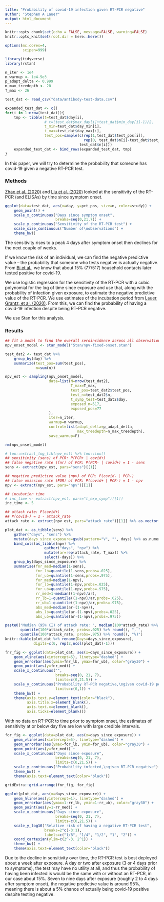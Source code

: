 ```yaml
---
title: "Probability of covid-19 infection given RT-PCR negative"
author: "Stephen A Lauer"
output: html_document
---
```


```r
knitr::opts_chunk$set(echo = FALSE, message=FALSE, warning=FALSE)
knitr::opts_knit$set(root.dir = here::here())

options(mc.cores=4,
        scipen=999)
```

```r
library(tidyverse)
library(rstan)

n_iter <- 1e4
n_warmup <- 1e4-5e3
p_adapt_delta <- 0.999
n_max_treedepth <- 20
T_max <- 26

test_dat <- read_csv("data/antibody-test-data.csv")

expanded_test_dat <- c()
for(i in 1:nrow(test_dat)){
    tmp <- tibble(t=test_dat$day[i],
                  # t=(test_dat$max_day[i]+test_dat$min_day[i]-1)/2,
                  t_min=test_dat$day_min[i],
                  t_max=test_dat$day_max[i],
                  test_pos=sample(c(rep(1,test_dat$test_pos[i]),
                                    rep(0, test_dat$n[i]-test_dat$test_pos[i])),
                                  test_dat$n[i]))
    expanded_test_dat <- bind_rows(expanded_test_dat, tmp)
}
```

In this paper, we will try to determine the probability that someone has covid-19 given a negative RT-PCR test.

### Methods

[Zhao et al. (2020)](https://academic.oup.com/cid/advance-article/doi/10.1093/cid/ciaa344/5812996) and [Liu et al. (2020)](https://www.medrxiv.org/content/10.1101/2020.03.06.20031856v1) looked at the sensitivity of the RT-PCR (and ELISAs) by time since symptom onset.

```r
ggplot(data=test_dat, aes(x=day, y=pct_pos, size=n, color=study)) +
    geom_point() +
    scale_x_continuous("Days since symptom onset",
                       breaks=seq(0,21,7)) +
    scale_y_continuous("Sensitivity of the RT-PCR test") +
    scale_size_continuous("Number of\nobservations") +
    theme_bw()
```

The sensitivity rises to a peak 4 days after symptom onset then declines for the next couple of weeks.

If we know the risk of an individual, we can find the negative predictive value -- the probability that someone who tests negative is actually negative.
From [Bi et al.](https://www.medrxiv.org/content/10.1101/2020.03.03.20028423v3), we know that about 15% (77/517) household contacts later tested positive for covid-19.

We use logistic regression for the sensitivity of the RT-PCR with a cubic polynomial for the log of time since exposure and use that, along with the probability of infection given exposure, to estimate the negative predictive value of the RT-PCR.
We use estimates of the incubation period from [Lauer, Grantz, et al. (2020)](https://annals.org/aim/fullarticle/2762808/incubation-period-coronavirus-disease-2019-covid-19-from-publicly-reported).
From this, we can find the probability of having a covid-19 infection despite being RT-PCR negative.

We use Stan for this analysis.

### Results

```r
## fit a model to find the overall seroincidence across all observations
npv_onset_model <- stan_model("Stan/npv-fixed-onset.stan")

test_dat2 <- test_dat %>% 
    group_by(day) %>% 
    summarize(test_pos=sum(test_pos),
              n=sum(n))

npv_est <- sampling(npv_onset_model,
                    data=list(N=nrow(test_dat2),
                              T_max=T_max,
                              test_pos=test_dat2$test_pos,
                              test_n=test_dat2$n,
                              t_symp_test=test_dat2$day,
                              exposed_n=517,
                              exposed_pos=77
                    ),
                    iter=n_iter,
                    warmup=n_warmup,
                    control=list(adapt_delta=p_adapt_delta,
                                 max_treedepth=n_max_treedepth),
                    save_warmup=F)

rm(npv_onset_model)
```

```r
# loo::extract_log_lik(npv_est) %>% loo::loo()
## sensitivity (sens) of PCR: P(PCR+ | covid+)
## false negative rate (fnr) of PCR: P(PCR- | covid+) = 1 - sens
sens <- extract(npv_est, pars="sens")[[1]]

## negative predictive value (npv) of PCR: P(covid- | PCR-)
## false omission rate (FOR) of PCR: P(covid+ | PCR-) = 1 - npv
npv <- extract(npv_est, pars="npv")[[1]]

## incubation time
# inc_time <- extract(npv_est, pars="t_exp_symp")[[1]]
inc_time <- 5

## attack rate: P(covid+)
## P(covid-) = 1 - attack_rate
attack_rate <- extract(npv_est, pars="attack_rate")[[1]] %>% as.vector()
```


```r
plot_dat <- as_tibble(sens) %>%
    gather("days", "sens") %>%
    mutate(days_since_exposure=gsub(pattern="V", "", days) %>% as.numeric) %>%
    bind_cols(as_tibble(npv) %>%
                  gather("days", "npv") %>%
                  mutate(ar=rep(attack_rate, T_max)) %>% 
                  select(-days)) %>% 
    group_by(days_since_exposure) %>%
    summarise(fnr_med=median(1-sens),
              fnr_lb=quantile(1-sens,probs=.025),
              fnr_ub=quantile(1-sens,probs=.975),
              for_med=median(1-npv),
              for_lb=quantile(1-npv,probs=.025),
              for_ub=quantile(1-npv,probs=.975),
              rr_med=1-median((1-npv)/ar),
              rr_lb=1-quantile((1-npv)/ar,probs=.025),
              rr_ub=1-quantile((1-npv)/ar,probs=.975),
              abs_med=median(ar-(1-npv)),
              abs_lb=quantile(ar-(1-npv),probs=.025),
              abs_ub=quantile(ar-(1-npv),probs=.975))

paste0("Median (95% CI) of attack rate: ", median(100*attack_rate) %>% round(), "% (",
       quantile(100*attack_rate, probs=.025) %>% round(), ", ",
       quantile(100*attack_rate, probs=.975) %>% round(), "%)")
knitr::kable(plot_dat %>% rename(Days=days_since_exposure),
             digits=c(0, rep(2,ncol(plot_dat)-1)))
```

```r
fnr_fig <- ggplot(data=plot_dat, aes(x=days_since_exposure)) +
    geom_vline(aes(xintercept=5), linetype="dashed") +
    geom_errorbar(aes(ymin=fnr_lb, ymax=fnr_ub), color="gray30") +
    geom_point(aes(y=fnr_med)) +
    scale_x_continuous("",
                       breaks=seq(0, 21, 7),
                       limits=c(0,21.5)) +
    scale_y_continuous("Probability RT-PCR negative,\ngiven covid-19 positive",
                       limits=c(0,1)) +
    theme_bw() +
    theme(axis.text.y=element_text(color="black"),
          axis.title.x=element_blank(),
          axis.text.x=element_blank(),
          axis.ticks=element_blank())
```

With no data on RT-PCR to time prior to symptom onset, the estimates of sensitivity at or below day five are low with large credible intervals.

```r
for_fig <- ggplot(data=plot_dat, aes(x=days_since_exposure)) +
    geom_vline(aes(xintercept=5), linetype="dashed") +
    geom_errorbar(aes(ymax=for_lb, ymin=for_ub), color="gray30") +
    geom_point(aes(y=for_med)) +
    scale_x_continuous("Days since exposure",
                       breaks=seq(0, 21, 7),
                       limits=c(0,21.5)) +
    scale_y_continuous("Probability infected,\ngiven RT-PCR negative") +
    theme_bw() +
    theme(axis.text=element_text(color="black"))

gridExtra::grid.arrange(fnr_fig, for_fig)

ggplot(plot_dat, aes(x=days_since_exposure)) +
    geom_hline(aes(yintercept=1), linetype="dashed") +
    geom_errorbar(aes(ymax=1-rr_lb, ymin=1-rr_ub), color="gray30") +
    geom_point(aes(y=1-rr_med)) +
    scale_x_continuous("Days since exposure",
                       breaks=seq(0, 21, 7),
                       limits=c(0,21.5)) +
    scale_y_log10("Relative risk of having a negative RT-PCR test",
                  breaks=2^c(-3:1),
                  labels=c("1/8", "1/4", "1/2", "1", "2")) +
    coord_cartesian(ylim=c(2^-3, 2^1)) +
    theme_bw() +
    theme(axis.text=element_text(color="black"))
```


Due to the decline in sensitivity over time, the RT-PCR test is best deployed about a week after exposure.
A day or two after exposure (3 or 4 days prior to symptoms), the test may have no utility at all, and thus the probability of having been infected is would be the same with or without an RT-PCR, in our case about 15%.
Seven to nine days after exposure (roughly 2 to 4 days after symptom onset), the negative predictive value is around 95%, meaning there is about a 5% chance of actually being covid-19 positive despite testing negative.
